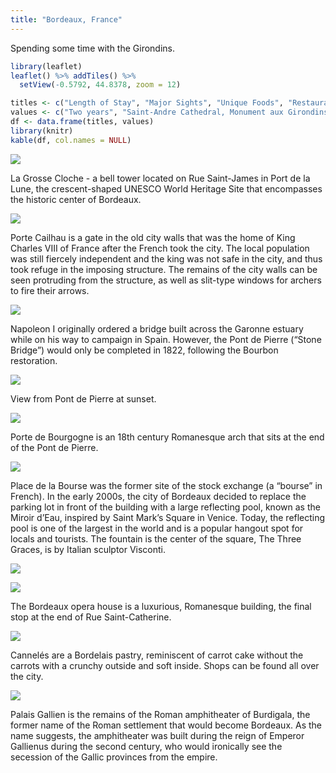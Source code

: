 ```yaml
---
title: "Bordeaux, France"
---
```


Spending some time with the Girondins.

```r
library(leaflet)
leaflet() %>% addTiles() %>%
  setView(-0.5792, 44.8378, zoom = 12)
```

```r
titles <- c("Length of Stay", "Major Sights", "Unique Foods", "Restaurant Recommendations")
values <- c("Two years", "Saint-Andre Cathedral, Monument aux Girondins, Port de la Lune", "Cannelés", "Books & Coffee - 26 Rue Saint-James")
df <- data.frame(titles, values)
library(knitr)
kable(df, col.names = NULL)
```

![](images/Bordeaux/bordeaux2.png)

La Grosse Cloche - a bell tower located on Rue Saint-James in Port de la Lune, the crescent-shaped UNESCO World Heritage Site that encompasses the historic center of Bordeaux.

![](images/Bordeaux/bordeaux3.png)

Porte Cailhau is a gate in the old city walls that was the home of King Charles VIII of France after the French took the city. The local population was still fiercely independent and the king was not safe in the city, and thus took refuge in the imposing structure. The remains of the city walls can be seen protruding from the structure, as well as slit-type windows for archers to fire their arrows.

![](images/Bordeaux/bordeaux9.png)

Napoleon I originally ordered a bridge built across the Garonne estuary while on his way to campaign in Spain. However, the Pont de Pierre ("Stone Bridge") would only be completed in 1822, following the Bourbon restoration. 

![](images/Bordeaux/bordeaux42.png)

View from Pont de Pierre at sunset.

![](images/Bordeaux/bordeaux4.png)

Porte de Bourgogne is an 18th century Romanesque arch that sits at the end of the Pont de Pierre.

![](images/Bordeaux/bordeaux46.png)

Place de la Bourse was the former site of the stock exchange (a "bourse" in French). In the early 2000s, the city of Bordeaux decided to replace the parking lot in front of the building with a large reflecting pool, known as the Miroir d'Eau, inspired by Saint Mark's Square in Venice. Today, the reflecting pool is one of the largest in the world and is a popular hangout spot for locals and tourists. The fountain is the center of the square, The Three Graces, is by Italian sculptor Visconti.

![](images/Bordeaux/bordeaux69.png)

![](images/Bordeaux/bordeaux30.png)

The Bordeaux opera house is a luxurious, Romanesque building, the final stop at the end of Rue Saint-Catherine.

![](images/Bordeaux/bordeaux56.png)

Cannelés are a Bordelais pastry, reminiscent of carrot cake without the carrots with a crunchy outside and soft inside. Shops can be found all over the city.

![](images/Bordeaux/bordeaux5.png)

Palais Gallien is the remains of the Roman amphitheater of Burdigala, the former name of the Roman settlement that would become Bordeaux. As the name suggests, the amphitheater was built during the reign of Emperor Gallienus during the second century, who would ironically see the secession of the Gallic provinces from the empire.